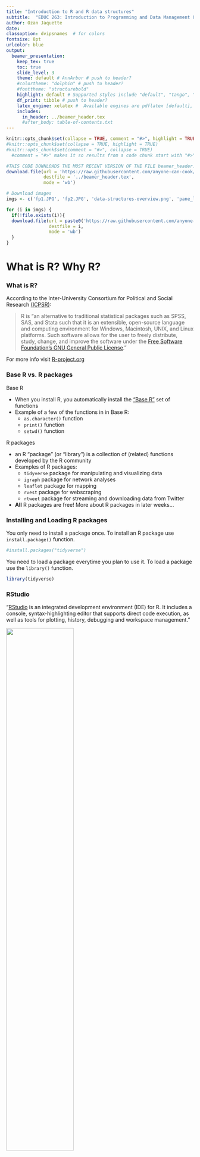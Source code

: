 ```yaml
---
title: "Introduction to R and R data structures"
subtitle:  "EDUC 263: Introduction to Programming and Data Management Using R"
author: Ozan Jaquette
date: 
classoption: dvipsnames  # for colors
fontsize: 8pt
urlcolor: blue
output:
  beamer_presentation:
    keep_tex: true
    toc: true
    slide_level: 3
    theme: default # AnnArbor # push to header?
    #colortheme: "dolphin" # push to header?
    #fonttheme: "structurebold"
    highlight: default # Supported styles include "default", "tango", "pygments", "kate", "monochrome", "espresso", "zenburn", and "haddock" (specify null to prevent syntax highlighting); push to header
    df_print: tibble # push to header?    
    latex_engine: xelatex #  Available engines are pdflatex [default], xelatex, and lualatex; The main reasons you may want to use xelatex or lualatex are: (1) They support Unicode better; (2) It is easier to make use of system fonts.
    includes:
      in_header: ../beamer_header.tex
      #after_body: table-of-contents.txt 
---
```



```r
knitr::opts_chunk$set(collapse = TRUE, comment = "#>", highlight = TRUE)
#knitr::opts_chunk$set(collapse = TRUE, highlight = TRUE)
#knitr::opts_chunk$set(comment = "#>", collapse = TRUE)
  #comment = "#>" makes it so results from a code chunk start with "#>"; default is "##"
```

```r
#THIS CODE DOWNLOADS THE MOST RECENT VERSION OF THE FILE beamer_header.tex AND SAVES IT TO THE DIRECTORY ONE LEVEL UP FROM THIS .RMD LECTURE FILE
download.file(url = 'https://raw.githubusercontent.com/anyone-can-cook/rclass1/master/lectures/beamer_header.tex', 
              destfile = '../beamer_header.tex',
              mode = 'wb')
```

```r
# Download images
imgs <- c('fp1.JPG', 'fp2.JPG', 'data-structures-overview.png', 'pane_layout.png')

for (i in imgs) {
  if(!file.exists(i)){
  download.file(url = paste0('https://raw.githubusercontent.com/anyone-can-cook/rclass1/master/lectures/intro_to_r/', i), 
                destfile = i,
                mode = 'wb')
  }
}
```

# What is R? Why R?

### What is R?

According to the Inter-University Consortium for Political and Social Research [(ICPSR)](https://www.icpsr.umich.edu/icpsrweb/content/shared/ICPSR/faqs/what-is-r.html):

\medskip

> R is "an alternative to traditional statistical packages such as SPSS, SAS, and Stata such that it is an extensible, open-source language and computing environment for Windows, Macintosh, UNIX, and Linux platforms. Such software allows for the user to freely distribute, study, change, and improve the software under the [Free Software Foundation's GNU General Public License](https://www.gnu.org/home.en.html)."

\medskip

For more info visit [R-project.org](https://www.r-project.org/about.html)

### Base R vs. R packages

Base R

- When you install R, you automatically install the ["Base R"](https://stat.ethz.ch/R-manual/R-devel/library/base/html/00Index.html) set of functions
- Example of a few of the functions in in Base R:
  - `as.character()` function
  - `print()` function
  - `setwd()` function

\medskip

R packages

- an R "package" (or "library") is a collection of (related) functions developed by the R community
- Examples of R packages:  
  - `tidyverse` package for manipulating and visualizing data
  - `igraph` package for network analyses
  - `leaflet` package for mapping
  - `rvest` package for webscraping
  - `rtweet` package for streaming and downloading data from Twitter
- **All** R packages are free! More about R packages in later weeks...

### Installing and Loading R packages

You only need to install a package once. To install an R package use `install.package()` function.
```r
#install.packages("tidyverse")
```

You need to load a package everytime you plan to use it. To load a package use the `library()` function. 
```r
library(tidyverse)
```
### RStudio

"[RStudio](https://www.rstudio.com/products/rstudio/features/) is an integrated development environment (IDE) for R. It includes a console, syntax-highlighting editor that supports direct code execution, as well as tools for plotting, history, debugging and workspace management."

![](pane_layout.png){width=60%}

### R Markdown

[R Markdown](https://rmarkdown.rstudio.com/)

- R Markdown is a file format -- R Markdown files have the extension **.Rmd** -- that can create many kinds of static and dynamic documents
- From [RStudio](https://rmarkdown.rstudio.com/articles_intro.html)
  - "R Markdown is a file format for making dynamic documents with R. An R Markdown document is written in markdown (an easy-to-write plain text format) and contains chunks of embedded R code"
- Examples of static documents
  - PDF documents, PDF presentations, MS word documents
- Examples of dynamic documents
  - html presentations, interactive dashboards, etc. 

How we will be using R Markdown in this class

- All lectures created using R Markdown
- You will use R Markdown to complete homework assignments

\medskip
After this class you might:

- never use Microsoft Word again!
- Use R Markdown to create: papers for class; presentations; journal manuscripts; your dissertation; etc.


### Why learn R? R can do a lot of stuff!

How we have used R+RStudio+RMarkdown in our research team

- Stuff traditional statistical software (e.g., SPSS, Stata) can do
    - Data manipulation, creating analysis datasets
    - [Descriptive statistics and statistical models](https://ozanj.github.io/soc_of_ed_presentation/#/slide-15)
    - Graphs
    
- Stuff traditional statistical software cannot do
    - [Static policy reports](https://emraresearch.org/sites/default/files/2019-03/joyce_report.pdf)
    - Static presentations
        - All lectures for this class written in RMarkdown
    - [Interactive presentations](https://ozanj.github.io/joyce_report/#/title)
    - [Interactive maps](https://ozanj.github.io/joyce_report/#/4)
    - [Interactive dashboards](https://jkcf.shinyapps.io/dashboard/)
    - Interactive graphs

Some of the other stuff R can create/do:

- [Websites](https://bookdown.org/yihui/rmarkdown/websites.html); [journals](https://bookdown.org/yihui/rmarkdown/journals.html); [books](https://bookdown.org/); [web-scraping](https://www.analyticsvidhya.com/blog/2017/03/beginners-guide-on-web-scraping-in-r-using-rvest-with-hands-on-knowledge/); network analysis; machine learning/artificial intelligence

<!-- 

# What is this course about?

### What is data management?

- Data management is everything we do to create analysis datasets that are ready to analyze, e.g.:
  - collect data
  - read/import data into statistical programming language
  - clean data
  - integrate data from multiple sources (e.g, join/merge, append)
  - change organizational structure of data so it is suitable for analysis
  - create "analysis variables" from "input variables"
  - Make sure that you have created analysis variables correctly

### Why I don't call this class "R for data science"
 
 
Learn to walk before you can run!

- "data science" implies doing fancy, sexy things like mapping, network analysis, web-scraping, etc.
- But if you don't know how to clean data, these sexy analyses and visualizations will be useless
- "80% of data science is data cleaning"
- The skills you learn in this data management oriented class will be usefull for fancy data science stuff down the road!

### Who is this class for?

This class is for anyone who wants to work with data, that is people who want to be:

- researchers working with survey data and doing traditional statistical analyses
- researchers who want to do "data science" oreinted research 
- analysts working at think tanks/non-profits or as institutional researchers
- journalists who create interactive data visualizations

-->


# Executing R commands

### R as a calculator

```r
5
5+2
10*3
```

### Executing commands in R

```r
5
5+2
10*3
```

Three ways to execute commands in R

1. Type/copy commands directly into the "console"
1. `code chunks' in RMarkdown (.Rmd files)
    - Can execute one command at a time, one chunk at a time, or "knit" the entire document
1. R scripts (.R files)
    - This is just a text file full of R commands
    - Can execute one command at a time, several commands at a time, or the entire script

### Shortcuts you should learn for executing commands

```r
5+2
10*3
```

Three ways to execute commands in R

1. Type/copy commands directly into the "console"
1. `code chunks' in RMarkdown (.Rmd files)
    - __Cmd/Ctrl + Enter__: execute highlighted line(s) within chunk
    - __Cmd/Ctrl + Shift + k__: "knit" entire document
1. R scripts (.R files)
    - __Cmd/Ctrl + Enter__: execute highlighted line(s)
    - __Cmd/Ctrl + Shift + Enter__ (without highlighting any lines): run entire script



# R objects and data structures

### Preview of lecture on objects

- This section of the lecture provides a conceptual and practical introduction to "objects" in R
- **Important**: goal is to begin to develop familiarity with concepts that we will introduce in more detail in later weeks
    - I don't expect you to understand or retain all this information perfectly
    - So just focus on understanding as much as you can and ask any questions that come to mind

### Assignment

__Assignment__ refers creating an "object" and assigning values to it

- The object may be a variable, a dataset, a bit of text that reads "la la la"
- `<-` is the assignment operator
  - in other languages `=` is the assignment operator
- general syntax:
  - `object_name <- object_values`
  - good practice to put a space before and after assignment operator

\medskip 
```r
# Create an object and assign value
a <- 5
a

b <- "yay!"
b
```

### Objects

R is an "object-oriented" programming language (like Python, JavaScript). So, what is an "object"?

- formal computer science definitions are confusing because they require knowledge of concepts we haven't introduced yet
- More intuitively, I think objects as anything I assign values to
    - For example, below, `a` and `b` are objects I assigned values to
```r
a <- 5
a
b <- "yay!"
b
```
    

- Ben Skinner (my R guru) says "Objects are like boxes in which we can put things: data, functions, and even other objects."

Most commercial statistical software packages (e.g., SPSS, Stata) operates on datasets, which consist of rows of observations and columns of variables

- Usually, these packages can open only one dataset at a time
- By contrast, in R everything is an object and there is no limit to the number of objects R can hold (except memory)

<!--

### Objects

Understanding what an "object" is in R can be confusing because almost everything is an object

- There is no limit to the number of objects R can hold (except memory)
- Objects can be categorized by "__type__" (which we will discuss today) and by "__class__" (which we will discuss more in later weeks)

\medskip 

Object "type" refers to how the object is stored internally by R

- Some object "types" require more memory than others
- For example, an "integer" storage type takes up less money than a "character" storage type
  - therefore, it makes sense to store the value `5` as an integer rather than a character

\medskip 

"Class" is an "attribute" of an object -- built on top of object type -- that defines what things you can do to an object

- For example, a date is an object with a numeric _type_ and a date _class_
- R "functions" do different things to different types/classes of objects
  - e.g., date functions are meant to process objects with type=numeric and class=date; these functions don't work on objects with type=character (e.g., "yay!")

-->


### Vectors

The fundamental data structure in R is the "vector"

- A vector is a collection of values
- The individual values within a vector are called "elements"
- Values in a vector can be numeric, character (e.g., "Apple"), or some other _type_

Below we use the combine function `c()` to create a numeric vector that contains three elements

- Help file says that `c()` "combines values into a vector or list"
```r
#?c # to see help file for the c() "combine" function
x <- c(4, 7, 9) # create object called x, which is a vector with three elements 
# (each an integer)
x # print object x
```

Vector where the elements are characters
```r
animals <- c("lions", "tigers", "bears", "oh my") # create object called animals
animals
```
### Student task

Either in the R console or within the R markdown file, do the following:

1. Create a vector called `v1` with three elements, where all the elements are numbers. Then print the values.
1. Create a vector called `v2` with four elements, where all the elements are characters (i.e., enclosed in single '' or double "" quotes). Then print the values.
1. Create a vector called `v3` with five elements, where some elements are numeric and some elements are characters. Then print the values.

### Solution to student task 
```r
v1 <- c(1, 2, 3) 
# create a vector called v1 with three elements
# all the elements are numbers
v1 # print value
```

```r
v2 <- c("a", "b", "c", "d") 
# create a vector called v2 with four elements
# all the elements are characters
v2 # print value
```

```r
v3 <- c(1, 2, 3, "a", "b") 
# create a vector called v3 with five element
# some elements are numeric and some elements are characters
v3 # print value
```

<!--
When printing object `v3` numbers were printed with quotations around them (e.g., `"1"`), because they are stored as "characters" 

- Why? A vector must be only one "type" (numeric, character, or logical). You can’t mix modes in the same vector.
-->

### Formal classification of vectors in R

Here, I introduce the classification of vectors by Grolemund and Wickham 

There are two broad types of vectors

1. __Atomic vectors__. An object that contains elements. Six "types" of atomic vectors: 
    - __logical__, __integer__, __double__, __character__, __complex__, and __raw__. 
        - __Integer__ and __double__ vectors are collectively known as __numeric__ vectors.

2. __Lists__. Like atomic vectors, lists are objects that contain elements
    - elements within a list may be atomic vectors
    - elements within a list may also be other lists; that is lists can contain other lists

    
One difference between atomic vectors and lists: __homogeneous__ vs. __heterogeneous__ elements

* atomic vectors are __homogeneous__: all elements within atomic vector must be of the same type
* lists can be __heterogeneous__: e.g., one element can be an integer and another element can be character

### Formal classification of vectors in R

Visual representation of the Grolemund and Wickham classification

![Overview of data structures (Grolemund and Wickham, 2018, chapter 20)](data-structures-overview.png){width=60%}




### Developing an intuitive understanding of vector types

__Grolemund and Wickham classification__:

1. __Atomic vectors__. six "types": logical, integer, double, character, complex, raw. 
2. __Lists__

Problem with this classification:

- Not conceptually intutive
- Technically, lists are a type of vector, but people often think of atomic vectors and lists as fundamentally different things

__Classification used by my R Guru Ben Skinner__:

- data __type__: logical, numeric (integer and double), character, etc.
- data __structure__: vector, list, matrix, etc.

I find Skinner's classification more intuitive conceptually. However, it isn't completely consistent with how R and R functions think about objects


## Atomic vectors

### "Length" of an atomic vector is the number of elements

\medskip For remainder of lecture, I'll use the term __vector__ to refer to atomic vectors

Use `length()` function to examine vector length
```r
x <- c(4, 7, 9)
x
length(x)

animals <- c("lions", "tigers", "bears", "oh my")
animals
length(animals)
```

A single number (or a single string/character) is a vector with `length==1`
```r
z <- 5
length(z)
length("Tommy")
```


### Data type of a vector

\medskip The "type" of an atomic vector refers to the elements within the vector. 

While there are six "types" of actomic vectors, we'll focus on the following types:

- numeric: 
    - "integer" (e.g., 5)
    - "double" (e.g., 5.5)
- character (e.g., "ozan")
- logical (e.g., `TRUE`, `FALSE`)

Use `typeof()` function to examine vector type
```r
x
typeof(x)

p <- c(1.5, 1.6)
p
typeof(p)

animals
typeof(animals)
```

### Data type of a vector, numeric

Numeric vectors can be "integer" (e.g., 5) or "double" (e.g., 5.5)


```r
typeof(1.5)
```

R stores numbers as doubles by default.
```r
x
typeof(x)
```

To make an integer, place an `L` after the number:
```r
typeof(5)
typeof(5L)
```

### Data type of a vector, character

In contrast to "numeric" data types which are used to store numbers, the "character" data type is used to store __strings__ of text.  

- Strings may contain any combination of numbers, letters, symbols, etc.
- Character vectors are sometimes referred to as string vectors

When creating a vector where elements have `type==character` (or when referring to the value of a string), place single `` or double "" quotes around text

- the text within quotes is the "string"

```r
c1 <- c("cat",'cash','candy cane')
c1
typeof(c1)
length(c1)
```
Numeric values can also be stored as strings
```r
c2 <- c("1","2","3")
c2
typeof(c2)
```


### Data type of a vector, logical

Logical vectors can take three possible values: `TRUE`, `FALSE`, `NA`

- `TRUE`, `FALSE`, `NA` are special keywords; they are different from the character strings `"TRUE"`, `"FALSE"`, `"NA"`
- Don't worry about `"NA"` for now

```r
typeof(TRUE)
typeof("TRUE")

typeof(c(TRUE,FALSE,NA))
typeof(c(TRUE,FALSE,NA,"FALSE"))

log <- c(TRUE,TRUE,FALSE,NA,FALSE)
typeof(log)
length(log)
```
We'll learn more about logical vectors later

### All elements in (atomic) vector must have same data type.

Atomic vectors are __homogenous__;

- An atomic vector has one data type
- all elements within an atomic vector must have the same data "type"

If a vector contains elements of different type, the vector type will be type of the most "complex" element

Atomic vector types from simplest to most complex: 

- logical < integer < double < character

```r
typeof(c(TRUE,TRUE,NA))

# recall L after an integer forces type to be integer 
# rather than double
typeof(c(TRUE,TRUE,NA,1L)) 
typeof(c(TRUE,TRUE,NA,1.5))
typeof(c(TRUE,TRUE,NA,1.5,"howdy!"))
```

### Named vectors

All vectors can be "named" (i.e., name individual elements within vector)

Example of creating an unamed vector

- the `str()` function "compactly display[s] the internal structure of an R object" [from help file]; very useful for describing objects
```r
#?str
x <- c(1,2,3,"hi!")
x
str(x)
```

Example of creating a named vector
```r
y <- c(a=1,b=2,3,c="hi!")
y
str(y)
```
### Sequences

(Loose) definition: a sequence is a set of numbers in ascending or descending order

A vector containing a "sequence" of numbers (e.g., 1, 2, 3) can be created using the colon operator `:` with the notation `start:end`
```r
-5:5
5:-5
s<- 1:10 #same as this: s<- c(1:10)
s
length(s)
```
Creating sequences using `seq()` function
- basic syntax [with default values]: 
```r
seq(from = 1, to = 1, by = 1)
```

```r
seq(10,15)
seq(from=10,to=15,by=1)
seq(from=100,to=150,by=10)
```

### Vectorized math

Most mathematical operations operate on each element of the vector

- e.g., add a single value to a vector and that value will be added to each element of the vector
```r
1:3
1:3+.5
(1:3)*2
```
Mathematical operations involving two vectors with the same length behave differently

- e.g., for addition: add element 1 of vector 1 to element 1 of vector 2, add element 2 of vector 1 to element 2 of vector 2, etc.
```r
c(1,1,1)+c(1,0,2)
c(1,1,1)*c(1,0,2)
```

## Lists

### Lists

What is a __list__?

- Like (atomic) vectors, a list is an object that contains __elements__
- Unlike vectors, data types can differ across elements within a list
- An element within a list can be another list
    - this characteristic makes lists more complicated than vectors
    - suitable for representing hierarchical data

Lists are more complicated than vectors; today we'll just provide a basic introduction

### Create lists using `list()` function

Create a vector (for comparison purposes)
```r
a <- c(1,2,3)
typeof(a)
length(a)
```
Create a list
```r
b <- list(1,2,3)
typeof(b)
length(b)
b # print list is awkward
```


### Investigate structure of lists using `str()` function

When investigating lists, `str()` is better than printing the list

```r
b <- list(1,2,3)
typeof(b)
length(b)
str(b) # 3 elements, each element is a numeric vector w/ length=1
```

Each element of a list can be a vector of different length (i.e., different number of elements)
```r
c <- list(c(3,4),c(-5,1,3))
typeof(c)
length(c)
str(c) # 2 elements; element 1=vector w/ length=2; element 2=vector w/length=3
```

### Elements within lists can have different data types

Lists are __heterogeneous__

- data types can differ across elements within a list
```r
b <- list(1,2,"apple")
typeof(b)
length(b)
str(b)
```
Vectors are __homogeneous__
```r
a <- c(1,2,"apple")
typeof(a)
str(a)
```

### Lists can contain other lists

```r
x1 <- list(c(1,2), list("apple", "orange"), list(1, 2, 3))
str(x1)
```

- first element of list is a numeric vector with length=2
- second element is a list with length=2
    - first element is character vector with length=1
    - second element is character vector with length=1
- third element is with length=3
    - first element is numeric vector with length=1
    - second element is numeric vector with length=1
    - third element is numeric vector with length=1
    
### You can name each element in the list

```r
x2 <- list(a=c(1,2), b=list("apple", "orange"), c=list(1, 2, 3))
str(x2)
```

`names()` function shows names of elements in the list
```r
names(x2) # has names
names(x1) # no names
```

### Access individual elements in a "named" list

Syntax: `list_name$element_name`
```r
x2 <- list(a=1, b=list("apple", "orange"), c=list(1, 2, 3))
x2$a
typeof(x2$a)
length(x2$a)

typeof(x2$b)
length(x2$b)

typeof(x2$c)
length(x2$c)
```
Note: We'll spend more time practicing "accessing elements of a list" in upcoming weeks

### Compare structure of list to structure of element within a list

```r
str(x2)

str(x2$c)
```


### A DATASET IS JUST A LIST!!!!!

\medskip A data frame is a list with the following characteristics:

- Data type can differ across elements (like all lists)
- Each element (column) is a variable
- Each element in a data frame must have the same length
    - The length of an element is the number of observations (rows)
    - Thus, each variable in data frame has same number of observations
- Each element is named
    - these element names are the variable names
- Typically, each __element__(variable) in data frame is a __vector__
  - Elements can also be lists. Happens when the variable has a complicated data structure 
    - e.g., a variable that identifies the "@" mentions in a tweet
    

```r
library(tidyverse)
df <- select(mtcars,mpg,cyl,hp) # ignore for now
```

```r
names(df)
head(df, n=4) # print first few rows
```

Additionally, data frames have "attributes"; we'll discuss those in upcoming weeks

### A data frame is a named list

```r
head(df, n= 5)
typeof(df)
names(df)
length(df) # length=number of variables
str(df)
```
Like any named list, we can examine the elements

- Individual elements of a data frame are the variables
- these variables are vectors with length equal to the number of rows/observations
```r
typeof(df$mpg)
length(df$mpg) # length=number of rows/obs
str(df$mpg)
```



### Main takeaways about atomic vectors and lists

Basic data stuctures

1. __(Atomic) vectors__: __logical__, __integer__, __double__, __character__. 
    - each element in vector must have same data type
2. __Lists__: 
    - Data type can differ across elements

Takeaways

- These concepts are difficult; ok to feel confused
- I will reinforce these concepts throughout the course
- Good practice: run simple diagnostics on any new object
    - `length()` : how many __elements__ in the object
    - `typeof()` : what __type__ of data is the object
    - `str()` : hierarchical structure of the object

### Main takeaways about atomic vectors and lists

Basic data stuctures

1. __(Atomic) vectors__: __logical__, __integer__, __double__, __character__. 
    - each element in vector must have same data type
2. __Lists__: 
    - Data type can differ across elements

Takeaways, continued

- These data structures (vectors, lists) and data types (e.g., character, numeric, logical) are the basic building blocks of all object oriented programming languages
- Application to statistical analysis
    - Datasets are just lists
    - The individual elements -- columns/variables -- within a dataset are just vectors
- These structures and data types are foundational for all "data science" applications
    - e.g., mapping, webscraping, network analysis, etc.

## Matrices

### Matrices

A **matrix** is a collection of elements arranged in a two-dimensional rectangular layout

- A matrix is another "data structure," in addition to vectors and lists
- Create a matrix named `m` with 2 rows and 3 columns
```r
m <- matrix( 
  c(2, 4, 3, 1, 5, 7), # the data elements 
  nrow=2,              # number of rows 
  ncol=3,              # number of columns 
  byrow = TRUE         # fill matrix by rows 
)

m # print matrix m
```

Investigate matrix `m`
```r
typeof(m) # type = "double"
str(m) # type = numeric; has two rows and three columns
class(m) # class = matrix; more on class later
```
### Matrices

Like atomic vectors, matrices are homogenous data structures
```r
m2 <- matrix( 
  c(2, 4, 3, "a", "b", "c"), # the data elements 
  nrow=2,              # number of rows 
  ncol=3,              # number of columns 
  byrow = TRUE         # fill matrix by rows 
)

m2
```

Investigate matrix `m`
```r
typeof(m2) # type = "character"
str(m2) # type = character; has two rows and three columns
```
Why are data frames based on lists rather than matrices?

- a matrix is a homogenous data structure, so you couldn't have both a numeric variable and a character variable
- a list is a heterogeneous data structure, allowing for variables of different underlying data types

### Matrices

How are matrices used in R

- the underlying code for statistical models uses matrices (e.g., covariance matrix, matrix of regression coefficients)
- For most data manipulation tasks, matrices used much less frequently than vectors and lists
  - In this course, we won't use matrices much at all
- Particular applications (e.g., social network analysis) make frequent use of matrices

### Matrices

How are matrices used in R

- Create an "adjacency matrix," which defines whether actors are connected to one another in a social network
```r
a <- matrix( 
  c(NA,NA,NA,NA,
    1,NA,NA,NA,
    1,0,NA,NA,
    0,1,0,NA), # the data elements 
  nrow=4,              # number of rows 
  ncol=4,              # number of columns 
  byrow = TRUE         # fill matrix by rows 
)
a_names <- c("a","b","c","d") # create vector of actor names
rownames(a) <- a_names # assign names to rows
colnames(a) <- a_names # assign names to columns
a
```

## Practical example

### Network data of recruiting visits from colleges to high schools

For this example, don't worry about understanding the code

- We will explain this code over coming weeks

Object `g_2mode_privu` contains:

- off-campus recruiting visits from private colleges/universities to private high schools
- load `g_2mode_privu`

```r
#install.packages("igraph") # install igraph package
library(igraph) # load igraph package
```

```r
# load igraph object of visits by private colleges/universities to private high schools
load(url("https://github.com/cyouh95/recruiting-chapter/raw/master/data/g_2mode_privu.rda"))
```

Investigate object `g_2mode_privu`
```r
typeof(g_2mode_privu) # igraph package stores network data as type = list
class(g_2mode_privu) # class = igraph
```
The "vertices" consit of colleges and high schools
```r
vcount(g_2mode_privu) # 1356 "nodes" or "vertices"
table(V(g_2mode_privu)$type) # 1330 private high schools; 26 private colleges/universities
```
An "edge" occurs when two vertices are connected to one another

- in `g_2mode_privu`, an edge occurs when a particular college visits a particular high school
```r
ecount(g_2mode_privu)
```

### Network data of recruiting visits from colleges to high schools

An igraph object (type = list; class = igraph) can be decomposed into:

- a dataframe that contains characteristics (referred to as "attributes" in network literature) of the vertices
- a matrix that identifies whether two vertices are connected by an edge

Create a data frame of vertex attributes
```r
df_attr <- as_data_frame(x = g_2mode_privu, what = "vertices")

typeof(df_attr) # type = list
length(df_attr) # length = number of variables
class(df_attr) # data.frame
str(df_attr)
```

### Network data of recruiting visits from colleges to high schools

```r
#install.packages("tidyverse")
library(tidyverse) # load tidyverse package
```

Examine data frame of vertex attributes
```r
#df_attr %>% glimpse()
# vertices = universities
df_attr %>% filter(type == TRUE) %>% select(unitid,univ_name_ipeds,state_code_ipeds, classification_ipeds)

# vertices = high schools
df_attr %>% filter(type == FALSE) %>% select(ppin,name_pss,city_pss, state_code_pss)
```

Examine individual variables within data frame

- takeaway: invidividual variables within data frame are vectors!
```r
typeof(df_attr$name_pss) # vector of type = character
str(df_attr$name_pss) # length of vector is number of obs

typeof(df_attr$total_enrolled_pss) # vector of type = integer
str(df_attr$total_enrolled_pss)
```
### Network data of recruiting visits from colleges to high schools

Create adjacency matrix of which colleges visited which high schools
```r
adj_mat <- as_adjacency_matrix(graph = g_2mode_privu, type = "both", 
                               sparse = FALSE)
```

Investigate adjacency matrix
```r
typeof(adj_mat) # a numeric "double" object
class(adj_mat) # matrix class
#str(adj_mat) # 1,356 rows by 1,356 columns
```
Print a few cells, visits by colleges (columns) to high schools (rows)

- colleges: "`139658`" = Emory University; "`147767`" = Northwestern University; "`152080`" = University of Notre Dame
```r
#syntax: object_name[<rows to print>,<columns to print>]
adj_mat[c("00000226","00000237","00000714"),c("139658","147767","152080")]
```
### Network data of recruiting visits from colleges to high schools

Plot the 2-mode network
```r
plot(
  x = g_2mode_privu, 
  vertex.label = if_else(V(g_2mode_privu)$type, V(g_2mode_privu)$univ_abbrev_ipeds, ""),
  vertex.color = if_else(V(g_2mode_privu)$type, "lightblue", "salmon"),
  vertex.shape = if_else(V(g_2mode_privu)$type, "circle", "circle"),
  vertex.size = if_else(V(g_2mode_privu)$type, 7, 2),
  edge.lty = 1,
  layout = layout_with_kk,
  margin = -.6
)
```

# Using R functions

### What are functions

\medskip __Functions__ are pre-written bits of code that accomplish some task. 

\medskip Functions generally follow three sequential steps:

1. take in an __input__ object(s)
2. __process__ the input.
3. __return__ (A) a new object or (B) a visualizatoin (e.g., plot)

For example, `sum()` function calcualtes sum of elements in a vector

1. __input__. takes in a vector of elements (numeric or logical)
2. __processing__. Calculates the sum of elements
3. __return__. Returns numeric vector of length=1; value is sum of input vector
```r
sum(c(1,2,3))
typeof(sum(c(1,2,3))) # type of object created by sum()
length(sum(c(1,2,3))) # length of object created by sum()

#sum(c(TRUE,TRUE,FALSE))
#typeof(sum(c(TRUE,TRUE,FALSE))); length(sum(c(TRUE,TRUE,FALSE)))
```

### Function syntax

Components of a function

- function name (e.g., `sum()`, `length()`, `seq()`)
- function arguments
    - Inputs that the function takes, which determine what function does
        - can be vectors, data frames, logical statements, etc.
    - In "function call" you specify values to assign to these function arguments
        - e.g., `sum(c(1,2,3))`
    - Separate arguments with a comma `,`
        - e.g., `seq(10,15)`
Example: the sequence function, `seq()`
```r
seq(10,15)
```
### Function syntax: More on function arguments

Usually, function arguments have names

- e.g., the `seq()` function includes the arguments `from`, `to`, `by`
- when you call the function, you need to assign values to these arguments; but you usually don't have to specify the name of the argument
```r
seq(from=10, to=20, by=2)
seq(10,20,2)
```
Many function arguments have "default values", set by whoever wrote function

- if you don't specify a value for that argument, the default value is inserted
- e.g., partial list of default values for `seq()`: `seq(from=1, to=1, by=1)`
```r
seq()
seq(to=10)
seq(10) # R assigned value of 10 to "to" rather than "from" or "by"
```
### Function arguments, the `na.rm` argument

When R performs calculation and an input has value `NA`, output value is `NA`
```r
5+4+NA
```

R functions that perform calculations often have argument named `na.rm`

- `na.rm` argument asks whether to remove `NA` values prior to calculation
- For most functions, default value is `na.rm = FALSE`
    - This means "do not remove `NAs`" prior to calculation
    - e.g., default values for `sum()` function: `sum(..., na.rm = FALSE)`
```r
sum(c(1,2,3,NA), na.rm = FALSE) # default value
sum(c(1,2,3,NA))
```
- if you specify, `na.rm = TRUE`, `NA` values removed prior to calculation
```r
sum(c(1,2,3,NA), na.rm = TRUE)
```

### Help files for functions

To see help file on a function, type `?function_name` without parentheses
```r
?sum
?seq
```

__Contents of help files__

- __Description__. What the function does
- __Usage__. Syntax, including default values for arguments
- __Arguments__. Description of function arguments
- __Details__. Details and idiosyncracies of about how the function works.
- __Value__. What (object) the function "returns"
    - e.g., `sum()` returns vector of length 1 whose value is sum of input vector
- __References__. Additional reading
- __See Also__. Related functions
- __Examples__. Examples of function in action
- Bottom of help file identifies the package the function comes from

\medskip __Practice!__

- when you encounter new function, spend two minutes reading help file
- over time, help files will feel less cryptic and will start to feel helpful

### Function arguments, the dot-dot-dot (`...`) argument

\medskip On help file for many functions, you will see an argument called `...`, referred to as the "dot-dot-dot" argument
```r
?sum
?seq
```

"Dot-dot-dot" arguments have several uses. What you should know for now:

- `...` refers to arguments that are "un-named"; but user can specify values
    - e.g., default syntax for `sum()`: `sum(..., na.rm = FALSE)`
        - argument `na.rm` is "named" (name is `na.rm`); argument `...` un-named
- `...` used to allow a function to take an arbitrary number of arguments:

```r
#Here, sum function takes 1 un-named argument, specifically c(10,5,NA)
sum(c(10,5,NA),na.rm=TRUE)

#Here the sum function takes 3 un-named arguments
sum(10,5,NA,na.rm=TRUE)

#Here the sum function takes 5 un-named arguments
sum(10,5,10,20,NA,na.rm=TRUE)
```

# Appendix

## Directories and filepaths 

### Directories and filepaths

- Give you a very brief overview of "directories" (i.e., folders) and "filepaths" (tells you where folder is located) in R
- Why? After this overview we will ask you to create the directory structure you will use for all files related to this class
- Your problem set due before class next Friday will give you more practice with filepaths and we have created a short document that may be helpful in working through this problem set [LINK](https://github.com/anyone-can-cook/rclass1/blob/master/lectures/problemset_resources/problemset_resources.pdf) 

### Working directory

__(Current) Working directory__

- The folder/directory in which you are currently working
- This is where R looks for files
- Files located in your current working directory can be accessed without specifying a filepath because R automatically looks in this folder

Function `getwd()` shows current working directory
```r
getwd()
```
Command `list.files()` lists all files located in working directory
```r
getwd()
list.files()
```

### Working directory, "Code chunks" vs. "console" and "R scripts"

When you run __code chunks__ in RMarkdown files (.Rmd), the working directory is set to the filepath where the .Rmd file is stored

```r
getwd()
list.files()
```

When you run code from the __R Console__ or an __R Script__, the working directory is your R Project directory (we'll cover this in the next section).


Command `getwd()` shows current working directory
```r
getwd()
```

### Absolute vs. relative filepath  
**Absolute file path**:  The absolute file path is the complete list of directories needed to locate a file or folder.  
`setwd("/Users/pm/Desktop/rclass1/lectures/intro_to_r")`


**Relative file path**:  The relative file path is the path relative to your current location/directory. Assuming your current working directory is in the "intro_to_r" folder and you want to change your directory to the data folder, your relative file path would look something like this:  
`setwd("../../data")`  

            File path shortcuts

| **Key** | **Description** |
| ------ | -------- |
| ~    | tilde is a shortcut for user's home directory (mine is my name pm)   |
| ../    | moves up a level   |
| ../../    | moves up two level   |


### Exercise  
1. Let's create a folder on our desktop and name it red  
2. Inside the red folder, create two subfolders named orange and yellow  
3. Inside the yellow folder create another subfolder named green  

Make sure to name these folders in lowercase.  

You should have 1 folder on your desktop called red. Inside the red folder you have two folders called orange and yellow. Inside the yellow folder you have a folder called green.  

Here is a visual of how it should look...  

### File path visual  
![](fp1.JPG){width=200px}
![](fp2.JPG){width=200px}

### Exercise continued  
Let's say we want to get to the green folder using the absolute file path.  
1. View your current working directory `getwd()`  
2. Set your working directory to the green folder using the absolute file path  
3. Now set your working directory to the orange folder using the relative file path  (hint: use `../`)  


### Solution

```r
getwd()
setwd("~/Desktop/red/yellow/green")
getwd() 
setwd("../../orange")
getwd()
```


## Create "R project" and directory structure

### What is an R project? Why are you doing this?

What is an "R project"?

- Helps you keep all files for a project in one place
- When you open an R project, the file-path of your current working directory is automatically set to the file-path of your R-project

Why are we asking you to create R project and download a specific directory structure?

- We want you to be able to run the .Rmd files for each lecture on your own computer
- Sometimes these .Rmd files point to certain sub-folders
- If you create R project and create directory structure we recommend, you will be able to run .Rmd files from your own computer without making any changes to file-paths!

### Follow these steps to create "R project" and directory structure

1. Download this zip folder: [LINK HERE](https://github.com/anyone-can-cook/rclass1/blob/master/rclass1.zip)
    - This zip file contains the shell file directory you should use for this class
    - Unzip the folder
        - Contains folder named "rclass1"; this is the folder that will contain all materials for this course
        - "rclass1" contains two folders: "data" and "lectures"
    - Move "rclass1" folder to your preferred location (e.g, documents, desktop, dropbox, etc)
2. In RStudio, click on "File" >> "New Project" >> "Existing Directory" >> "New Project"
    - "Browse" to find "rclass1" folder you just saved
    - Then click on Create Project
3. Save the following files in "rclass1/lectures/intro_to_r"
    - intro_to_r.Rmd
    - intro_to_r.pdf

### Next, you follow these steps

- You can add any additional sub-folders you want to the "rclass1" folder
    - e.g., "syllabus", "resources"
- You can add any additional files you want to the sub-directory folders you unzipped
    - e.g., in "rclass1/lectures/intro_to_r" you might add an additional document of notes you took


## R Markdown

### What is R Markdown


- R Markdown documents embed R code, output associated with R code, and text into one document
- An R Markdown document is a "'Living' document that updates every time you compile ["knit"] it"
- R Markdown documents have the extension .Rmd
    - Can think of them as text files with the extension .Rmd rather than .txt
- At top of .Rmd file you specify the "output" style, which dictates what kind of formatted document will be created
    - e.g., `html_document` or `pdf_document`
- When you compile ["knit"] a .Rmd file, the resulting formatted document can be an HTML document, a PDF document, an MS Word document, or many other types

*This slide borrows from Darin Christensen*

### How people use R Markdown

RMarkdown creates many types of static and dynamic/interactive documents

- Example of [static policy report](https://emraresearch.org/sites/default/files/2019-03/joyce_report.pdf)
- Example of [dynamic/interactive presentation](https://ozanj.github.io/joyce_report/#/title)

How I use R Markdown

- Journal manuscripts; reports; presentations; for taking notes when I am learning new methods or reading an empirical paper

How we will be using R Markdown files in this class:

- Homework you submit will be .Rmd files, where "output" style will be `html_document` or `pdf_document`
- Lectures we write are .Rmd files, where the output style will be `beamer_presentation` or `html_document`
    - `beamer_presentation` is essentially a PDF document, where each page is a slide

### Creating RMarkdown documents

__Do this with a partner__

Approach for creating a RMarkdown document. 

1. Point-and-click from within RStudio
    - Click on _File_ >> _New File_ >> _R Markdown_ >> _Document_ >> choose _HTML_ >> click _OK_
        - Optional: add title (this is not the file name, just what appears at top of document)
        - Optional: add author name
    - Save the .Rmd file; _File_ >> _Save As_
        - Any file name
        - Recommend  you save it in same folder you saved this lecture
    - "Knit" the entire .Rmd file
        - Point-and-click OR shortcut: __Cmd/Ctrl + Shift + k__

```r
# 2. From blank text file
#     - create blank text file
#         - can give it any name, but change extension from .txt to .Rmd
#     - Open this blank .Rmd file in Rstudio
#     - copy this text into file [LINK HERE][PATRICIA CREATE LINK TO sample_simple_rmarkdown.txt FILE WHICH IS STORED IN LECTURE 2 DIRECTORY]
#     - "knit" the entire .Rmd file
#         - point-and-click OR shortcut: __Cmd/Ctrl + Shift + k__

#Don't worry about this. Ozan's notes
```

### Components of a .Rmd file

An RMarkdown (.Rmd) file consists of several parts

1. __YAML header__
    - YAML stands for "yet another markup language"
    - Controls settings that apply to the whole document (e.g., "output" should be `html_document` or `pdf_document`, whether to include table of contents, etc.)
    - YAML header goes at very top of document
    - Starts with a line of three horizontal dashes `---`; ends with a line of three horizontal dashes `---`
2. __Text__ in body of .Rmd file
    - e.g., headings; description of results, etc.
3. __R code chunks__ in body of .Rmd file
```r
a <- c(2,4,6)
a
a-1
```
4. __R output__ associated with code chunks
```r
a <- c(2,4,6)
a
a-1
```

### Comment: Running R code chunks vs. "knit" entire .Rmd file

Two ways to execute R commands in .Rmd file:

1. "Knit" entire .Rmd file
    - shortcut: __Cmd/Ctrl + Shift + k__
1. "Run" code chunk or selected lines within code chunk
    - Run selected line(s): __Cmd/Ctrl + Enter__
    - Run current chunk: __Cmd/Ctrl + Shift + Enter__

Comment on default settings for RStudio:

- When you knit entire .Rmd file, "objects" created within .Rmd file will not be available after file comples
- When you run code chunk (or selected lines in chunk), objects created by lines you run will be in your "environment" until you remove them or quit R session

### Output types of .Rmd file

Common/important output types:

- __html_document__: R Markdown originally designed to create HTML documents
    - Most features/code in .Rmd files were written for html_document
    - Many of these features are available in other output types
    - When learning R Markdown, best to start by learning html_document
- __pdf_document__: Requires installation of `tinytex` R package or LaTeX (MiKTeX/MacTeX)
    - How it works:
        - You write .Rmd code
        - When you compile, this .Rmd code is transformed into LaTeX code
        - LaTeX "engine" creates the formatted .pdf file
    - Can include some of the same features available for _html_document_
    - Can insert LaTeX commands in .Rmd file with _pdf_document_ output
- __beamer_presentation__: Requires installation of LaTeX
    - "beamer" is the name for presentations written in LaTeX
    - Essentially creates PDF of presentation slides
    - Lectures for this class created with _beamer_presentation_ output
    - Note: YAML header includes `beamer_header.tex` file, which creates some formatting rules and additional commands

### Learning more about R Markdown

Resources

- Cheat sheets and quick reference:
    - [Cheat Sheet](https://www.rstudio.com/wp-content/uploads/2015/02/rmarkdown-cheatsheet.pdf)
    - [Quick Reference](https://www.rstudio.com/wp-content/uploads/2015/03/rmarkdown-reference.pdf) [I prefer the quick reference]
- Chapters/books
    - [Chapter 27](http://r4ds.had.co.nz/r-markdown.html) of "R for Data Science"  book
    - [R Markdown: The Definative Guide](https://bookdown.org/yihui/rmarkdown/) book [I prefer this book]

How you will learn R Markdown

- Lectures written as .Rmd file
    - During class run "code chunks" and try to "knit" entire .Rmd file
- I'll assign __small__ amount of reading on R Markdown
    - Prior to next week:
        - Spend 15 minutes familiarizing yourself with [Quick Reference](https://www.rstudio.com/wp-content/uploads/2015/03/rmarkdown-reference.pdf)
        - Read section [3.1 of R Markdown: The Definative Guide](https://bookdown.org/yihui/rmarkdown/html-document.html), about creating html_document
- Homework must be written in .Rmd file
    - You will submit .Rmd file AND output of compiled file
    - For next week, you will submit homework as html_document output

### Directory structure for this class

In order to be able to "knit" entire lectures [rather than just run specific code chunks] make sure that you have the following directory structure:

- rclass1
    - lectures
        - intro_to_r/
        - ...
        - join_data/
        - beamer_header.tex

What is beamer_header.tex?

- A text file that contains \LaTeX code
- This code creates formatting rules that are applied to all lecture slides
- If you go YAML header you will see:
```r
    includes:
      in_header: ../beamer_header.tex
```
- This runs beamer_header.tex; assumes that beamer_header.tex is located one level up from your current directory
- If you don't have beamer_header.tex saved to appropriate place, you can download it here [LINK](https://github.com/anyone-can-cook/rclass1/blob/master/lectures/beamer_header.tex)
- Note: we may revise beamer_header.tex as we work out formatting bugs


